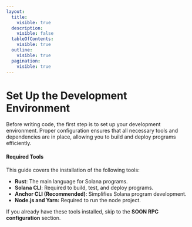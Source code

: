 ```yaml
---
layout:
  title:
    visible: true
  description:
    visible: false
  tableOfContents:
    visible: true
  outline:
    visible: true
  pagination:
    visible: true
---
```


# Set Up the Development Environment

Before writing code, the first step is to set up your development environment. Proper configuration ensures that all necessary tools and dependencies are in place, allowing you to build and deploy programs efficiently.

#### Required Tools

This guide covers the installation of the following tools:

* **Rust**: The main language for Solana programs.
* **Solana CLI**: Required to build, test, and deploy programs.
* **Anchor CLI (Recommended)**: Simplifies Solana program development.
* **Node.js and Yarn:** Required to run the node project.

If you already have these tools installed, skip to the **SOON RPC configuration** section.